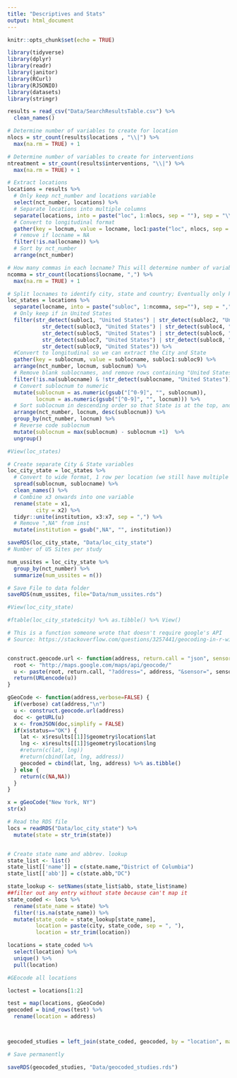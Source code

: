 ```yaml
---
title: "Descriptives and Stats"
output: html_document
---
```


```r
knitr::opts_chunk$set(echo = TRUE)

library(tidyverse)
library(dplyr)
library(readr)
library(janitor)
library(RCurl)
library(RJSONIO)
library(datasets)
library(stringr)

results = read_csv("Data/SearchResultsTable.csv") %>%
  clean_names()  

# Determine number of variables to create for location
nlocs = str_count(results$locations , "\\|") %>%
  max(na.rm = TRUE) + 1

# Determine number of variables to create for interventions
ntreatment = str_count(results$interventions, "\\|") %>%
  max(na.rm = TRUE) + 1

# Extract locations
locations = results %>%
  # Only keep nct_number and locations variable
  select(nct_number, locations) %>%
  # Separate locations into multiple columns
  separate(locations, into = paste("loc", 1:nlocs, sep = ""), sep = "\\|", fill = "right") %>%
  # Convert to longitudinal format
  gather(key = locnum, value = locname, loc1:paste("loc", nlocs, sep = "")) %>%
  # remove if locname = NA
  filter(!is.na(locname)) %>%
  # Sort by nct_number
  arrange(nct_number)

# How many commas in each locname? This will determine number of variables to split each location into
ncomma = str_count(locations$locname, ",") %>%
  max(na.rm = TRUE) + 1

# Split locnames to identify city, state and country; Eventually only keep United States locations
loc_states = locations %>%
  separate(locname, into = paste("subloc", 1:ncomma, sep=""), sep = ",", fill = "right") %>%
  # Only keep if in United States
  filter(str_detect(subloc1, "United States") | str_detect(subloc2, "United States") |
           str_detect(subloc3, "United States") | str_detect(subloc4, "United States") |
           str_detect(subloc5, "United States") | str_detect(subloc6, "United States") |
           str_detect(subloc7, "United States") | str_detect(subloc8, "United States") |
           str_detect(subloc9, "United States")) %>%
  #Convert to longitudinal so we can extract the City and State
  gather(key = sublocnum, value = sublocname, subloc1:subloc9) %>%
  arrange(nct_number, locnum, sublocnum) %>%
  # Remove blank sublocnames, and remove rows containing "United States"
  filter(!is.na(sublocname) & !str_detect(sublocname, "United States")) %>%
  # Convert sublocnum to numeric
  mutate(sublocnum = as.numeric(gsub("[^0-9]", "", sublocnum)),
         locnum = as.numeric(gsub("[^0-9]", "", locnum))) %>%
  # Sort sublocnum in descending order so that State is at the top, and City next
  arrange(nct_number, locnum, desc(sublocnum)) %>%
  group_by(nct_number, locnum) %>%
  # Reverse code sublocnum
  mutate(sublocnum = max(sublocnum) - sublocnum +1)  %>%
  ungroup()

#View(loc_states)

# Create separate City & State variables
loc_city_state = loc_states %>%
  # Convert to wide format, 1 row per location (we still have multiple rows per NCT_ID)
  spread(sublocnum, sublocname) %>%
  clean_names() %>%
  # Combine x3 onwards into one variable
  rename(state = x1,
         city = x2) %>%
  tidyr::unite(institution, x3:x7, sep = ",") %>%
  # Remove ",NA" from inst
  mutate(institution = gsub(",NA", "", institution))

saveRDS(loc_city_state, "Data/loc_city_state")
# Number of US Sites per study

num_ussites = loc_city_state %>%
  group_by(nct_number) %>%
  summarize(num_ussites = n())

# Save File to data folder
saveRDS(num_ussites, file="Data/num_ussites.rds")

#View(loc_city_state)  

#ftable(loc_city_state$city) %>% as.tibble() %>% View()
```

```r

# This is a function someone wrote that doesn't require google's API
# Source: https://stackoverflow.com/questions/3257441/geocoding-in-r-with-google-maps


construct.geocode.url <- function(address, return.call = "json", sensor = "false") {
  root <- "http://maps.google.com/maps/api/geocode/"
  u <- paste(root, return.call, "?address=", address, "&sensor=", sensor, sep = "")
  return(URLencode(u))
}

gGeoCode <- function(address,verbose=FALSE) {
  if(verbose) cat(address,"\n")
  u <- construct.geocode.url(address)
  doc <- getURL(u)
  x <- fromJSON(doc,simplify = FALSE)
  if(x$status=="OK") {
    lat <- x$results[[1]]$geometry$location$lat
    lng <- x$results[[1]]$geometry$location$lng
    #return(c(lat, lng))
    #return(cbind(lat, lng, address))
    geocoded = cbind(lat, lng, address) %>% as.tibble()
  } else {
    return(c(NA,NA))
  }
}

x = gGeoCode("New York, NY")
str(x)
```

```r

# Read the RDS file
locs = readRDS("Data/loc_city_state") %>%
  mutate(state = str_trim(state))


# Create state name and abbrev. lookup
state_list <- list()
state_list[['name']] = c(state.name,"District of Columbia")
state_list[['abb']] = c(state.abb,"DC")

state_lookup <- setNames(state_list$abb, state_list$name)
##filter out any entry without state because can't map it  
state_coded <- locs %>% 
  rename(state_name = state) %>%
  filter(!is.na(state_name)) %>%
  mutate(state_code = state_lookup[state_name],
         location = paste(city, state_code, sep = ", "), 
         location = str_trim(location))

locations = state_coded %>%
  select(location) %>%
  unique() %>%
  pull(location)

#GEocode all locations

loctest = locations[1:2] 

test = map(locations, gGeoCode)
geocoded = bind_rows(test) %>%
  rename(location = address)



geocoded_studies = left_join(state_coded, geocoded, by = "location", match = "all") 

# Save permanently

saveRDS(geocoded_studies, "Data/geocoded_studies.rds")
```



